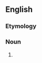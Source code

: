 ==English==

===Etymology===
{{suffix|Ottowa|an|lang=en}}

===Noun===
{{en-noun}}

# {{misspelling of|Ottawan|lang=en}}